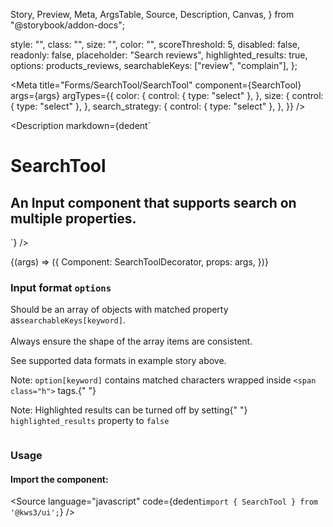   Story,
  Preview,
  Meta,
  ArgsTable,
  Source,
  Description,
  Canvas,
} from "@storybook/addon-docs";


  style: "",
  class: "",
  size: "",
  color: "",
  scoreThreshold: 5,
  disabled: false,
  readonly: false,
  placeholder: "Search reviews",
  highlighted_results: true,
  options: products_reviews,
  searchableKeys: ["review", "complain"],
};

<Version />

<Meta
  title="Forms/SearchTool/SearchTool"
  component={SearchTool}
  args={args}
  argTypes={{
    color: {
      control: { type: "select" },
    },
    size: {
      control: { type: "select" },
    },
    search_strategy: {
      control: { type: "select" },
    },
  }}
/>

<Description
  markdown={dedent`
# SearchTool
## An Input component that supports search on multiple properties.
`}
/>

<Canvas>
  <Story name="SearchTool" args={args} play={playInteractions}>
    {(args) => ({
      Component: SearchToolDecorator,
      props: args,
    })}
  </Story>
</Canvas>

<ArgsTable story="SearchTool" />
<div class="notification is-primary is-light">
  <div class="columns">
    <div class="column">
      <h3>
        Input format <code>options</code>
      </h3>
      <p>
        Should be an array of objects with matched property as<code>searchableKeys[keyword]</code>.<br></br>Always
        ensure the shape of the array items are consistent.
      </p>
      <p>See supported data formats in example story above.</p>
      <p>
        Note: <code>option[keyword]</code> contains matched characters wrapped
        inside <code>&lt;span class="h"&gt;</code> tags.{" "}
      </p>
      <p>
        Note: Highlighted results can be turned off by setting{" "}
        <code>highlighted_results</code> property to <code>false</code>
      </p>
    </div>
  </div>
</div>

### Usage

#### Import the component:

<Source
  language="javascript"
  code={dedent`import { SearchTool } from '@kws3/ui';`}
/>
